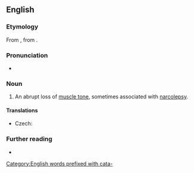 ==English==
{{wikipedia}}

===Etymology===
From {{etyl|de|en}} {{m|de|Kataplexie}}, from {{etyl|grc|en}} {{m|grc|κατάπληξις}}.

===Pronunciation===
* {{IPA|/ˈkætəplɛksi/|lang=en}}

===Noun===
{{en-noun|cataplexies}}

# {{lb|en|medicine}} An abrupt loss of [[muscle tone]], sometimes associated with [[narcolepsy]].

====Translations====
{{trans-top|abrupt loss of muscle tone}}
* Czech: {{t|cs|kataplexie|f}}
{{trans-mid}}
{{trans-bottom}}

===Further reading===
* {{R:OneLook}}

[[Category:English words prefixed with cata-]]